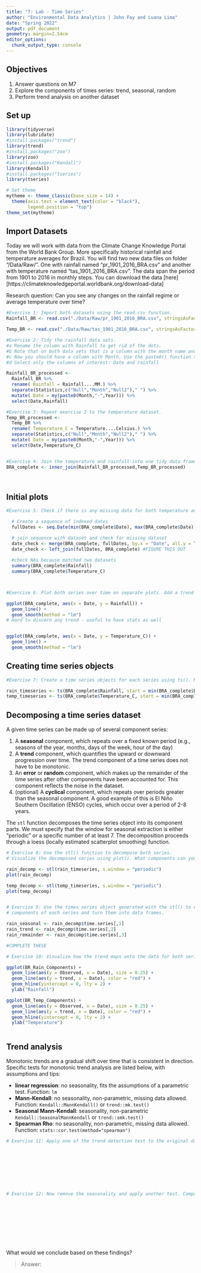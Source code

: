 ```yaml
---
title: "7: Lab - Time Series"
author: "Environmental Data Analytics | John Fay and Luana Lima"
date: "Spring 2022"
output: pdf_document
geometry: margin=2.54cm
editor_options: 
  chunk_output_type: console
---
```


## Objectives
1. Answer questions on M7
2. Explore the components of times series: trend, seasonal, random
3. Perform trend analysis on another dataset

## Set up

```r

library(tidyverse)
library(lubridate)
#install.packages("trend")
library(trend)
#install.packages("zoo")
library(zoo)
#install.packages("Kendall")
library(Kendall)
#install.packages("tseries")
library(tseries)

# Set theme
mytheme <- theme_classic(base_size = 14) +
  theme(axis.text = element_text(color = "black"), 
        legend.position = "top")
theme_set(mytheme)
```

## Import Datasets

Today we will work with data from the Climate Change Knowledge Portal from the World Bank Group. More specifically historical rainfall and temperature averages for Brazil. You will find two new data files on folder "/Data/Raw/". One with rainfall named "pr_1901_2016_BRA.csv" and another with temperature named "tas_1901_2016_BRA.csv". The data span the period from 1901 to 2016 in monthly steps. You can download the data [here][https://climateknowledgeportal.worldbank.org/download-data]

Research question: Can you see any changes on the rainfall regime or average temperature over time?

```r
#Exercise 1: Import both datasets using the read.csv function.
Rainfall_BR <- read.csv("./Data/Raw/pr_1901_2016_BRA.csv", stringsAsFactors = TRUE)

Temp_BR <- read.csv("./Data/Raw/tas_1901_2016_BRA.csv", stringsAsFactors = TRUE)

#Exercise 2: Tidy the rainfall data sets.
#a Rename the column with Rainfall to get rid of the dots.
#b Note that on both data sets that is a column with the month name and average. Convert it to a Month column by separating the string, i.e., month in one column and the word "Average" on another. Hint: use the separate() function in the pipe.
#c Now you should have a column with Month. Use the paste0() function to paste month and year together and create a date object.
#d Select only the columns of interest: Date and rainfall

Rainfall_BR_processed <-
  Rainfall_BR %>% 
  rename( Rainfall = Rainfall....MM.) %>% 
  separate(Statistics,c("Null","Month","Null2")," ") %>% 
  mutate( Date = my(paste0(Month,"-",Year))) %>% 
  select(Date,Rainfall)

#Exercise 3: Repeat exercise 2 to the temperature dataset.
Temp_BR_processed <-
  Temp_BR %>% 
  rename( Temperature_C = Temperature....Celsius.) %>% 
  separate(Statistics,c("Null","Month","Null2")," ") %>% 
  mutate( Date = my(paste0(Month,"-",Year))) %>% 
  select(Date,Temperature_C)  


#Exercise 4: Join the temperature and rainfall into one tidy data frame with 3 columns: Date, Rainfall and Temperature.
BRA_complete <- inner_join(Rainfall_BR_processed,Temp_BR_processed)
  
           
```


## Initial plots

```r

#Exercise 5: Check if there is any missing data for both temperature and rainfall series.

  # Create a sequence of indexed dates
  fullDates <- seq.Date(min(BRA_complete$Date), max(BRA_complete$Date), by = "month")

  # join sequence with dataset and check for missing dataset
  date_check <- merge(BRA_complete, fullDates, by.x = "Date", all.y = TRUE)
  date_check <- left_join(fullDates, BRA_complete) #FIGURE THIS OUT
  
  #check NAs because matched two datasets 
  summary(BRA_complete$Rainfall)
  summary(BRA_complete$Temperature_C)



#Exercise 6: Plot both series over time on separate plots. Add a trend line using geom_smooth(). Can you say something about the trend just by visualizing the data?

ggplot(BRA_complete, aes(x = Date, y = Rainfall)) +
  geom_line() + 
  geom_smooth(method = "lm")
# Hard to discern any trend - useful to have stats as well


ggplot(BRA_complete, aes(x = Date, y = Temperature_C)) +
  geom_line() +
  geom_smooth(method = "lm")


```

## Creating time series objects

```r
#Exercise 7: Create a time series objects for each series using ts(). Make sure you specify the starting point and frequency.

rain_timeseries <- ts(BRA_complete$Rainfall, start = min(BRA_complete$Date), frequency = 12)
temp_timeseries <- ts(BRA_complete$Temperature_C, start = min(BRA_complete$Date), frequency = 12)

```


## Decomposing a time series dataset

A given time series can be made up of several component series: 

1. A **seasonal** component, which repeats over a fixed known period (e.g., seasons of the year, months, days of the week, hour of the day)
2. A **trend** component, which quantifies the upward or downward progression over time. The trend component of a time series does not have to be monotonic.
3. An **error** or **random** component, which makes up the remainder of the time series after other components have been accounted for. This component reflects the noise in the dataset. 
4. (optional) A **cyclical** component, which repeats over periods greater than the seasonal component. A good example of this is El Niño Southern Oscillation (ENSO) cycles, which occur over a period of 2-8 years.


The `stl` function decomposes the time series object into its component parts. We must specify that the window for seasonal extraction is either "periodic" or a specific number of at least 7. The decomposition proceeds through a loess (locally estimated scatterplot smoothing) function.

```r

# Exercise 8: Use the stl() function to decompose both series. 
# Visualize the decomposed series using plot(). What components can you identify?

rain_decomp <- stl(rain_timeseries, s.window = "periodic")
plot(rain_decomp)  

temp_decomp <- stl(temp_timeseries, s.window = "periodic")
plot(temp_decomp)


# Exercise 9: Use the times series object generated with the stl() to extract the 
# components of each series and turn them into data frames.

rain_seasonal <- rain_decomp$time.series[,1]
rain_trend <- rain_decomp$time.series[,2]
rain_remainder <- rain_decomp$time.series[,3]

#COMPLETE THESE

# Exercise 10: Visualize how the trend maps onto the data for both series

ggplot(BR_Rain_Components) + 
  geom_line(aes(y = Observed, x = Date), size = 0.25) + 
  geom_line(aes(y = trend, x = Date), color = "red") + 
  geom_hline(yintercept = 0, lty = 2) + 
  ylab("Rainfall")

ggplot(BR_Temp_Components) + 
  geom_line(aes(y = Observed, x = Date), size = 0.25) + 
  geom_line(aes(y = trend, x = Date), color = "red") + 
  geom_hline(yintercept = 0, lty = 2) + 
  ylab("Temperature")



```


## Trend analysis

Monotonic trends are a gradual shift over time that is consistent in direction. Specific tests for monotonic trend analysis are listed below, with assumptions and tips: 

* **linear regression**: no seasonality, fits the assumptions of a parametric test. Function: `lm`
* **Mann-Kendall**: no seasonality, non-parametric, missing data allowed. Function: `Kendall::MannKendall()` or `trend::mk.test()`
* **Seasonal Mann-Kendall**: seasonality, non-parametric `Kendall::SeasonalMannKendall` or `trend::smk.test()`
* **Spearman Rho**: no seasonality, non-parametric, missing data allowed. Function: `stats::cor.test(method="spearman")`


```r

# Exercise 11: Apply one of the trend detection test to the original data set. Remember that the data has seasonal component, which test can be applied in this case?









# Exercise 12: Now remove the seasonality and apply another test. Compare the results with what you obtained on Exercise 9.











```

What would we conclude based on these findings? 

> Answer:


